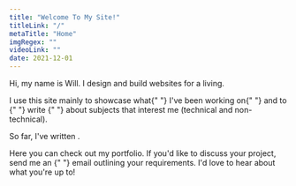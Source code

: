 ```yaml
---
title: "Welcome To My Site!"
titleLink: "/"
metaTitle: "Home"
imgRegex: ""
videoLink: ""
date: 2021-12-01
---
```


Hi, my name is Will. I design and build websites for a living.

<p>
I use this site mainly to showcase what{" "}
<WhiteLink url="/work" pathname="/">I've been working on</WhiteLink>{" "} and to  {" "}
<WhiteLink url="/writing" pathname="/">write</WhiteLink> {" "}
  about subjects that interest me (technical and non-technical).
</p>

<p>
So far, I've written <TotalWords />. 
</p>

<p>
Here you can check out <WhiteLink url="/work/portfolio" pathname="/">my portfolio</WhiteLink>. If you'd like to discuss your project, send me an {" "}
<WhiteLink url="/mail" pathname="/">email</WhiteLink> outlining your requirements. I'd love to hear about what you're up to!
</p>





